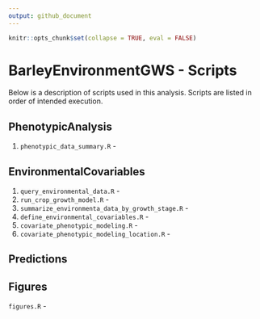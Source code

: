 ```yaml
---
output: github_document
---
```

  
<!-- README.md is generated from README.Rmd. Please edit that file -->  
  
  ```r
knitr::opts_chunk$set(collapse = TRUE, eval = FALSE)
```

# BarleyEnvironmentGWS - Scripts

Below is a description of scripts used in this analysis. Scripts are listed in order of intended execution.

## PhenotypicAnalysis

1. `phenotypic_data_summary.R` - 

## EnvironmentalCovariables

1. `query_environmental_data.R` - 
2. `run_crop_growth_model.R` - 
3. `summarize_environmenta_data_by_growth_stage.R` - 
4. `define_environmental_covariables.R` - 
5. `covariate_phenotypic_modeling.R` - 
6. `covariate_phenotypic_modeling_location.R` - 

## Predictions


## Figures

`figures.R` - 

